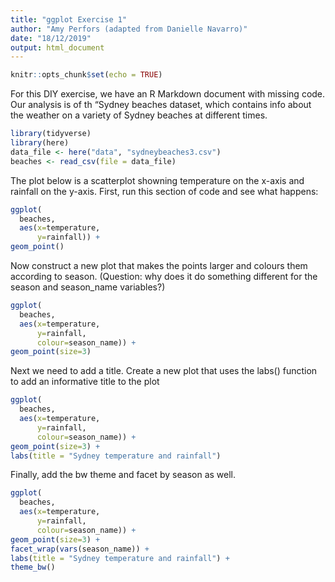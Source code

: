 ```yaml
---
title: "ggplot Exercise 1"
author: "Amy Perfors (adapted from Danielle Navarro)"
date: "18/12/2019"
output: html_document
---
```


```r
knitr::opts_chunk$set(echo = TRUE)
```

For this DIY exercise, we have an R Markdown document with missing code. Our analysis is of th "Sydney beaches dataset, which contains info about the weather on a variety of Sydney beaches at different times.

```r
library(tidyverse)
library(here)
data_file <- here("data", "sydneybeaches3.csv")
beaches <- read_csv(file = data_file)
```

The plot below is a scatterplot showning temperature on the x-axis and rainfall on the y-axis. First, run this section of code and see what happens:

```r
ggplot(
  beaches, 
  aes(x=temperature, 
      y=rainfall)) + 
geom_point()
```

Now construct a new plot that makes the points larger and colours them according to season. (Question: why does it do something different for the season and season_name variables?)

```r
ggplot(
  beaches, 
  aes(x=temperature, 
      y=rainfall,
      colour=season_name)) + 
geom_point(size=3)
```

Next we need to add a title. Create a new plot that uses the labs() function to add an informative title to the plot

```r
ggplot(
  beaches, 
  aes(x=temperature, 
      y=rainfall,
      colour=season_name)) + 
geom_point(size=3) +
labs(title = "Sydney temperature and rainfall")
```

Finally, add the bw theme and facet by season as well.

```r
ggplot(
  beaches, 
  aes(x=temperature, 
      y=rainfall,
      colour=season_name)) + 
geom_point(size=3) + 
facet_wrap(vars(season_name)) +
labs(title = "Sydney temperature and rainfall") +
theme_bw()
```